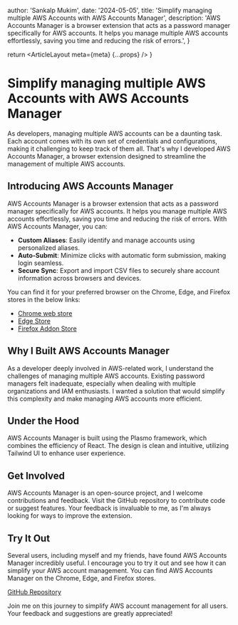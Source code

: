 
  author: 'Sankalp Mukim',
  date: '2024-05-05',
  title: 'Simplify managing multiple AWS Accounts with AWS Accounts Manager',
  description:
    'AWS Accounts Manager is a browser extension that acts as a password manager specifically for AWS accounts. It helps you manage multiple AWS accounts effortlessly, saving you time and reducing the risk of errors.',
}

  return <ArticleLayout meta={meta} {...props} />
}


# Simplify managing multiple AWS Accounts with AWS Accounts Manager

As developers, managing multiple AWS accounts can be a daunting task. Each account comes with its own set of credentials and configurations, making it challenging to keep track of them all. That's why I developed AWS Accounts Manager, a browser extension designed to streamline the management of multiple AWS accounts.

## Introducing AWS Accounts Manager

AWS Accounts Manager is a browser extension that acts as a password manager specifically for AWS accounts. It helps you manage multiple AWS accounts effortlessly, saving you time and reducing the risk of errors. With AWS Accounts Manager, you can:

- **Custom Aliases**: Easily identify and manage accounts using personalized aliases.
- **Auto-Submit**: Minimize clicks with automatic form submission, making login seamless.
- **Secure Sync**: Export and import CSV files to securely share account information across browsers and devices.

You can find it for your preferred browser on the Chrome, Edge, and Firefox stores in the below links:

- [Chrome web store](https://chromewebstore.google.com/detail/aws-accounts-manager/hkcpaihoknnbgfaehgcihpidbkhmfacj)
- [Edge Store](https://microsoftedge.microsoft.com/addons/detail/aws-accounts-manager/fllabfdlhlbdafgfagdfccmcamahlpmm)
- [Firefox Addon Store](https://addons.mozilla.org/en-US/firefox/addon/aws-accounts-manager/)

## Why I Built AWS Accounts Manager

As a developer deeply involved in AWS-related work, I understand the challenges of managing multiple AWS accounts. Existing password managers felt inadequate, especially when dealing with multiple organizations and IAM enthusiasts. I wanted a solution that would simplify this complexity and make managing AWS accounts more efficient.

## Under the Hood

AWS Accounts Manager is built using the Plasmo framework, which combines the efficiency of React. The design is clean and intuitive, utilizing Tailwind UI to enhance user experience.

## Get Involved

AWS Accounts Manager is an open-source project, and I welcome contributions and feedback. Visit the GitHub repository to contribute code or suggest features. Your feedback is invaluable to me, as I'm always looking for ways to improve the extension.

## Try It Out

Several users, including myself and my friends, have found AWS Accounts Manager incredibly useful. I encourage you to try it out and see how it can simplify your AWS account management. You can find AWS Accounts Manager on the Chrome, Edge, and Firefox stores.

[GitHub Repository](https://github.com/sankalpmukim/aws-accounts-manager)

Join me on this journey to simplify AWS account management for all users. Your feedback and suggestions are greatly appreciated!
